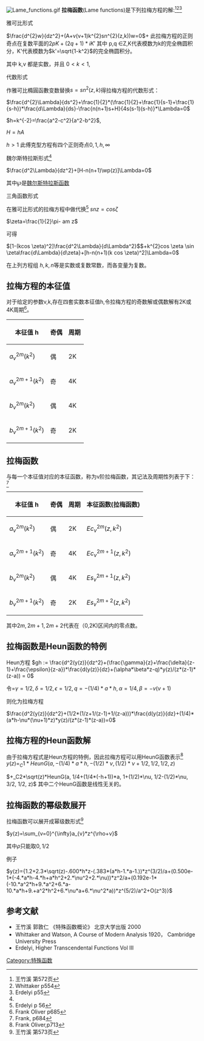 [[File:Lame_functions.gif|thumb]]
'''拉梅函数'''(Lame functions)是下列拉梅方程的解:<ref name=W>王竹溪 第572页</ref><ref name=WW>Whittaker p554</ref><ref name=Erd>Erdelyi  p55</ref>
;雅可比形式
<math>\frac{d^{2}w}{dz^2}+(A+v(v+1)k^{2}sn^{2}(z,k))w=0</math>+
此拉梅方程的正则奇点在复数平面的<math>2pK+(2q+1)*iK'</math>
其中 p,q ∈Z,K代表模数为k的完全椭圆积分，K'代表模数为<math>k'=\sqrt{1-k^2}</math>的完全椭圆积分。

其中 k,v 都是实数，并且 <math>0<k<1</math>,
;代数形式

作雅可比橢圓函數变数替换<math>s=sn^2(z,k)</math>得拉梅方程的代数形式：

<math>\frac{d^{2}\Lambda}{ds^2}+\frac{1}{2}*(\frac{1}{2}+\frac{1}{s-1}+\frac{1}{s-h})*\frac{d\Lambda}{ds}-\frac{n(n+1)s+H}{4s(s-1)(s-h)}*\Lambda=0</math>

<math>h=k^{-2}=\frac{a^2-c^2}{a^2-b^2}</math>,

<math>H=hA</math>

<math>h>1</math>
此傅克型方程有四个正则奇点<math>0,1,h,\infty</math>
;魏尔斯特拉斯形式<ref name=Erd />
<math>\frac{d^2\Lambda}{dz^2}+[H-n(n+1)\wp(z)]\Lambda=0</math>

其中<math>\wp</math>是[[魏尔斯特拉斯函数|魏尔斯特拉斯函数]]
;三角函数形式
在雅可比形式的拉梅方程中做代换<ref name=Erd2>Erdelyi  p 56</ref>
<math> sn z= cos \zeta</math>

<math> \zeta=\frac{1}{2}\pi- am z</math>

可得

<math>[1-(kcos \zeta)^2]\frac{d^2\Lambda}{d\Lambda^2}</math><math>+k^{2}cos \zeta \sin \zeta\frac{d\Lambda}{d\zeta}+[h-n(n+1)(k cos \zeta)^2]\Lambda=0                           </math>

在上列方程组 <math>h,k,n</math>等是实数或复数常数，而各变量为复数。
==拉梅方程的本征值==
对于给定的参数v,k,存在四套实数本征值h,令拉梅方程的奇数解或偶数解有2K或4K周期<ref name=F2>Frank  Oliver p685</ref>。

{| class="wikitable"
|-
! 本征值 h !! 奇偶 !! 周期
|-
| <math>a_v^{2m}(k^2)</math> || 偶 || 2K
|-
| <math>a_v^{2m+1}(k^2)</math> || 奇 || 4K
|-
| <math>b_v^{2m}(k^2)</math> || 偶 || 4K
|-
| <math>b_v^{2m+1}(k^2)</math> || 奇 || 2K
|}
==拉梅函数==

与每一个本征值对应的本征函数，称为v阶拉梅函数，其记法及周期性列表于下：<ref name=F>Frank, p684</ref>
{| class="wikitable"
|-
! 本征值 h !! 奇偶 !! 周期 !! 本征函数(拉梅函数)
|-
| <math>a_v^{2m}(k^2)</math> || 偶 || 2K ||<math>Ec_v^{2m}(z,k^2)</math>
|-
| <math>a_v^{2m+1}(k^2)</math> || 奇 || 4K ||<math>Ec_v^{2m+1}(z,k^2)</math>
|-
| <math>b_v^{2m}(k^2)</math> || 偶 || 4K  ||<math>Es_v^{2m+1}(z,k^2)</math>
|-
| <math>b_v^{2m+1}(k^2)</math> || 奇 || 2K  ||<math>Es_v^{2m+2}(z,k^2)</math>
|}
其中<math>2m,2m+1,2m+2</math>代表在（0,2K)区间内的零点数。

==拉梅函数是Heun函数的特例==
Heun方程
<math>gh := \frac{d^2(y(z)}{dz^2}+(\frac{\gamma}{z}+\frac{\delta}{z-1}+\frac{\epsilon}{z-a})*\frac{d(y(z)}{dz}+(\alpha*\beta*z-q)*y(z)/(z*(z-1)*(z-a)) = 0</math>


令=<math> \gamma = 1/2, \delta = 1/2, \epsilon = 1/2, q = -(1/4)*a*h, \alpha = 1/4, \beta = -v(v+1)</math>

则化为拉梅方程

<math>\frac{d^2(y(z)}{dz^2}+(1/2*(1/z+1/(z-1)+1/(z-a)))*\frac{d(y(z)}{dz}+(1/4)*(a*h-\nu*(\nu+1)*z)*y(z)/(z*(z-1)*(z-a))=0</math>

==拉梅方程的Heun函数解==
由于拉梅方程式是Heun方程的特例，因此拉梅方程可以用HeunG函数表示<ref name=NI>Frank Oliver,p713</ref>
<math>y(z) = _C1*HeunG(a, -(1/4)*a*h, -(1/2)*\nu, (1/2)*\nu+1/2, 1/2, 1/2, z)</math>

<math>+_C2*\sqrt(z)*HeunG(a, 1/4+(1/4*(-h+1))*a, 1+(1/2)*\nu, 1/2-(1/2)*\nu, 3/2, 1/2, z)</math>
其中二个HeunG函数是线性无关的。

==拉梅函数的幂级数展开==
拉梅函数可以展开成幂级数形式<ref name=Wang>王竹溪 第573页</ref>


<math>y(z)=\sum_{v=0}^{\infty}a_{v}*z^{\rho+v}</math>

其中<math>\rho</math>只能取<math>0,1/2</math>

;例子

<math>y(z)={1.2+2.3*\sqrt(z)-.600*h*z-(.383*(a*h-1.*a-1.))*z^(3/2)/a+(0.500e-1*(-4.*a*h-4.*h+a*h^2+2.*\nu^2+2.*\nu))*z^2/a+(0.192e-1*(-10.*a^2*h+9.*a^2+6.*a-10.*a*h+9.+a^2*h^2+6.*\nu*a+6.*\nu^2*a))*z^(5/2)/a^2+O(z^3)}</math>

==参考文献==
<references/>
*王竹溪  郭敦仁 《特殊函数概论》 北京大学出版 2000
*Whittaker and Watson, A Course of Modern Analysis 1920， Cambridge University Press  
*Erdelyi, Higher Transcendental Functions  Vol  III

[[Category:特殊函数|Category:特殊函数]]